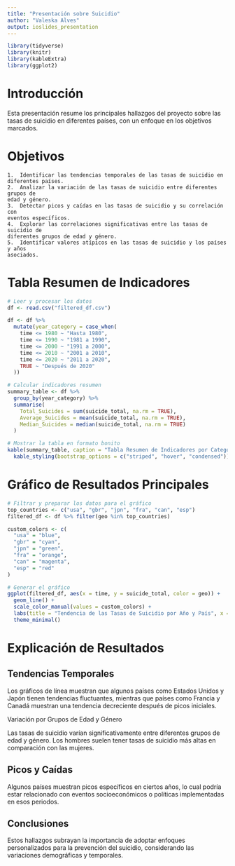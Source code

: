 ```yaml
---
title: "Presentación sobre Suicidio"
author: "Valeska Alves"
output: ioslides_presentation
---
```


```r
library(tidyverse)
library(knitr)
library(kableExtra)
library(ggplot2)
```

# Introducción

Esta presentación resume los principales hallazgos del proyecto sobre las tasas 
de suicidio en diferentes países, con un enfoque en los objetivos marcados.

# Objetivos

	1.	Identificar las tendencias temporales de las tasas de suicidio en 
	diferentes países.
	2.	Analizar la variación de las tasas de suicidio entre diferentes grupos de 
	edad y género.
	3.	Detectar picos y caídas en las tasas de suicidio y su correlación con 
	eventos específicos.
	4.	Explorar las correlaciones significativas entre las tasas de suicidio de 
	diferentes grupos de edad y género.
	5.	Identificar valores atípicos en las tasas de suicidio y los países y años 
	asociados.
	
# Tabla Resumen de Indicadores

```r
# Leer y procesar los datos
df <- read.csv("filtered_df.csv")

df <- df %>%
  mutate(year_category = case_when(
    time <= 1980 ~ "Hasta 1980",
    time <= 1990 ~ "1981 a 1990",
    time <= 2000 ~ "1991 a 2000",
    time <= 2010 ~ "2001 a 2010",
    time <= 2020 ~ "2011 a 2020",
    TRUE ~ "Después de 2020"
  ))

# Calcular indicadores resumen
summary_table <- df %>%
  group_by(year_category) %>%
  summarise(
    Total_Suicides = sum(suicide_total, na.rm = TRUE),
    Average_Suicides = mean(suicide_total, na.rm = TRUE),
    Median_Suicides = median(suicide_total, na.rm = TRUE)
  )

# Mostrar la tabla en formato bonito
kable(summary_table, caption = "Tabla Resumen de Indicadores por Categoría de Año") %>%
  kable_styling(bootstrap_options = c("striped", "hover", "condensed"))
```

# Gráfico de Resultados Principales
```r
# Filtrar y preparar los datos para el gráfico
top_countries <- c("usa", "gbr", "jpn", "fra", "can", "esp")
filtered_df <- df %>% filter(geo %in% top_countries)

custom_colors <- c(
  "usa" = "blue",
  "gbr" = "cyan",
  "jpn" = "green",
  "fra" = "orange",
  "can" = "magenta",
  "esp" = "red"
)

# Generar el gráfico
ggplot(filtered_df, aes(x = time, y = suicide_total, color = geo)) +
  geom_line() +
  scale_color_manual(values = custom_colors) +
  labs(title = "Tendencia de las Tasas de Suicidio por Año y País", x = "Año", y = "Tasa de Suicidio (por 100000 personas)") +
  theme_minimal()
```

# Explicación de Resultados

## Tendencias Temporales

Los gráficos de línea muestran que algunos países como Estados Unidos y Japón 
tienen tendencias fluctuantes, mientras que países como Francia y Canadá 
muestran una tendencia decreciente después de picos iniciales.

Variación por Grupos de Edad y Género

Las tasas de suicidio varían significativamente entre diferentes grupos de 
edad y género. Los hombres suelen tener tasas de suicidio más altas en 
comparación con las mujeres.

## Picos y Caídas

Algunos países muestran picos específicos en ciertos años, lo cual podría estar 
relacionado con eventos socioeconómicos o políticas implementadas en esos 
periodos.

## Conclusiones

Estos hallazgos subrayan la importancia de adoptar enfoques personalizados para 
la prevención del suicidio, considerando las variaciones demográficas y 
temporales.
